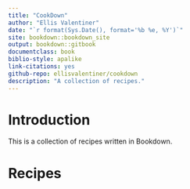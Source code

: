 ```yaml
--- 
title: "CookDown"
author: "Ellis Valentiner"
date: "`r format(Sys.Date(), format='%b %e, %Y')`"
site: bookdown::bookdown_site
output: bookdown::gitbook
documentclass: book
biblio-style: apalike
link-citations: yes
github-repo: ellisvalentiner/cookdown
description: "A collection of recipes."
---
```


# Introduction {#Introduction -}

This is a collection of recipes written in Bookdown.

# Recipes {#Recipes -}
